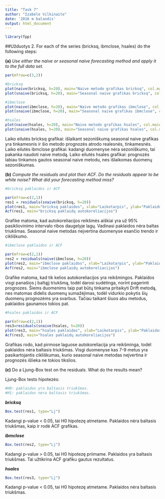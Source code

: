 ```yaml
---
title: "Task 7"
author: "Izabele Vilkinaite"
date: '2016 m balandis'
output: html_document
---
```


```r
library(fpp)
```

##Užduotys 
2. For each of the series (bricksq, ibmclose, hsales) do the following steps:

**(a)** *Use either the naive or seasonal naive forecasting method and apply it to the full data set.*

```r
par(mfrow=c(3,2))

#bricksq
plot(naive(bricksq, h=20), main="Naive metodo grafikas bricksq", col.main="blue4", font.main=6)
plot(snaive(bricksq, h=20), main="Seasonal naive grafikas bricksq", col.main="blue4", font.main=6)

#ibmclose
plot(naive(ibmclose, h=20), main="Naive metodo grafikas ibmclose", col.main="firebrick4", font.main=6)
plot(snaive(ibmclose, h=20), main="Seasonal naive grafikas ibmclose", col.main="firebrick4", font.main=6)

#hsales
plot(naive(hsales, h=20), main="Naive metodo grafikas hsales", col.main="darkgoldenrod1", font.main=6)
plot(snaive(hsales, h=20), main="Seasonal naive grafikas hsales", col.main="darkgoldenrod1", font.main=6)
```

Laiko eilutės bricksq grafikai: išlaikant sezoniškumą seasonal naive grafikas yra tinkamesnis ir šio metodo prognozės atrodo realesnės, tinkamesnės.  
Laiko eilutės ibmclose grafikai: kadangi duomenyse nėra sezoniškumo, tai pakanka naudoti naive metodą.
Laiko eilutės hsales grafikai: prognozės labiau tinkamos gautos seasonal naive metodu, nes išlaikomas duomenų sezoniškumas.

**(b)** *Compute the residuals and plot their ACF. Do the residuals appear to be white noise? What did your forecasting method miss?*

```r
#bricksq paklaidos ir ACF

par(mfrow=c(2,1))
res1 = residuals(snaive(bricksq, h=20))
plot(res1, main="bricksq paklaidos", xlab="Laikotarpis", ylab="Paklaidos")
Acf(res1, main="bricksq paklaidų autokoreliacijos")
```

Grafike matoma, kad autokoreliacijos reikšmės aiškiai yra už 95% pasikliovinimo intervalo ribos daugelyje lagų. Vadinasi paklaidos nėra baltas triukšmas. Seasonal naive metodas neįvertina duomenyse esančio trendo ir cikliškumo.

```r
#ibmclose paklaidos ir ACF

par(mfrow=c(2,1))
res2 = residuals(naive(ibmclose, h=20))
plot(res2, main="ibmclose paklaidos", xlab="Laikotarpis", ylab="Paklaidos")
Acf(res2, main="ibmclose paklaidų autokoreliacijos")
```

Grafike matoma, kad tik kelios autokoreliacijos yra reikšmingos. Paklaidos visgi panašios į baltąjį triukšmą, todėl darosi sudėtinga, norint pagerinti prognozes. Šiems duomenims taip pat būtų tinkama pritaikyti Drift metodą, nes matomas didelis duomenų sumažėjimas, todėl vidurkio pokytis šių duomenų prognozėms yra svarbus. Tačiau taikant šiuos abu metodus, paklaidos gaunamos tokios pat. 

```r
#hsales paklaidos ir ACF

par(mfrow=c(2,1))
res3=residuals(snaive(hsales, h=20))
plot(res3, main="hsales paklaidos", xlab="Laikotarpis", ylab="Paklaidos")
Acf(res3, main="hsales paklaidų autokoreliacijos")
```

Grafikas rodo, kad pirmose laguose autokoreliacija yra reikšminga, todėl paklaidos nėra baltasis triukšmas. Visgi duomenyse kas 7-9 metus yra pasikartojantis cikliškumas, kurio seasonal naive metodas neįvertina ir prognozės išlieka ne tokios tikslios.

**(c)** Do a Ljung-Box test on the residuals. What do the results mean?

Ljung-Box testo hipotezės:
```r
#H0: paklaidos yra baltasis triukšmas.
#H1: paklaidos nėra baltasis triukšmas.
```

**_bricksq_**
```r
Box.test(res1, type="Lj") 
```

Kadangi p-value < 0.05, tai H0 hipotezę atmetame. Paklaidos nėra baltasis triukšmas, kaip ir rodė ACF grafikas.

**_ibmclose_**
```r
Box.test(res2, type="Lj")
```

Kadangi p-value > 0.05, tai H0 hipotezę priimame. Paklaidos yra baltasis triukšmas. Tai užtikrina ACF grafiku gautus rezultatus. 

**_hsales_**
```r
Box.test(res3, type="Lj")
```

Kadangi p-value < 0.05, tai H0 hipotezę atmetame. Paklaidos nėra baltasis triukšmas.

